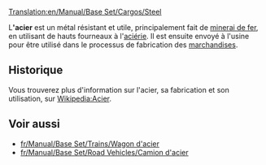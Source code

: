 [[Translation:en/Manual/Base Set/Cargos/Steel]]

{{fr/Manual/Base Set/Cargos/Cargaison|
nom=Acier|
image=en/Manual/Base Set/Cargos/Steel.png|
produit=[[fr/Manual/Base Set/Industries/Aciérie|Aciérie]]|
accepté=[[fr/Manual/Base Set/Industries/Usine|Usine]]
}}

L''''acier''' est un métal résistant et utile, principalement fait de [[fr/Manual/Base Set/Cargos/Minerai de fer|minerai de fer]], en utilisant de hauts fourneaux à l'[[fr/Manual/Base Set/Industries/Aciérie|aciérie]]. Il est ensuite envoyé à l'usine pour être utilisé dans le processus de fabrication des [[fr/Manual/Base Set/Cargos/Marchandises|marchandises]].

==Historique==
Vous trouverez plus d'information sur l'acier, sa fabrication et son utilisation, sur [https://www.wikipedia.org/wiki/fr:Acier Wikipedia:Acier].

==Voir aussi==
*[[fr/Manual/Base Set/Trains/Wagon d'acier]]
*[[fr/Manual/Base Set/Road Vehicles/Camion d'acier]]